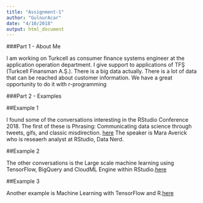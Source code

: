 ```yaml
---
title: "Assignment-1"
author: "GulnurAcar"
date: "4/10/2018"
output: html_document
---
```


###Part 1 - About Me

I am working on Turkcell as consumer finance systems engineer at the application operation department. I give support to applications of TFŞ (Turkcell Finansman A.Ş.). There is a big data actually. There is a lot of data that can be reached about customer information. We have a great opportunity to do it with r-programming

###Part 2 - Examples

##Example 1

I found some of the conversations interesting in the RStudio Conference 2018. The first of these is Phrasing: Communicating data science through tweets, gifs, and classic misdirection. [here](https://www.rstudio.com/resources/videos/phrasing-communicating-data-science-through-tweets-gifs-and-classic-misdirection/) The speaker is Mara Averick who is reseaerh analyst at RStudio, Data Nerd. 

##Example 2

The other conversations is the Large scale machine learning using TensorFlow, BigQuery and CloudML Engine within RStudio.[here](https://www.rstudio.com/resources/videos/large-scale-machine-learning-using-tensorflow-bigquery-and-cloudml-engine-within-rstudio/)

##Example 3

Another example is Machine Learning with TensorFlow and R.[here](https://www.rstudio.com/resources/videos/machine-learning-with-tensorflow-and-r/)



